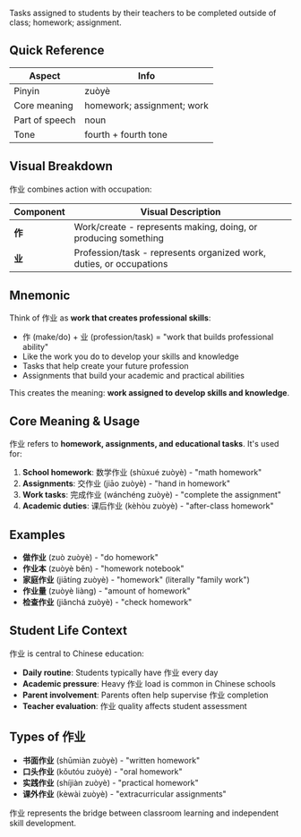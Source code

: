 Tasks assigned to students by their teachers to be completed outside of class; homework; assignment.

## Quick Reference

| Aspect         | Info                       |
| -------------- | -------------------------- |
| Pinyin         | zuòyè                      |
| Core meaning   | homework; assignment; work |
| Part of speech | noun                       |
| Tone           | fourth + fourth tone       |

## Visual Breakdown

作业 combines action with occupation:

| Component | Visual Description                                                    |
| --------- | --------------------------------------------------------------------- |
| **作**    | Work/create - represents making, doing, or producing something        |
| **业**    | Profession/task - represents organized work, duties, or occupations  |

## Mnemonic

Think of 作业 as **work that creates professional skills**:

- 作 (make/do) + 业 (profession/task) = "work that builds professional ability"
- Like the work you do to develop your skills and knowledge
- Tasks that help create your future profession
- Assignments that build your academic and practical abilities

This creates the meaning: **work assigned to develop skills and knowledge**.

## Core Meaning & Usage

作业 refers to **homework, assignments, and educational tasks**. It's used for:

1. **School homework**: 数学作业 (shùxué zuòyè) - "math homework"
2. **Assignments**: 交作业 (jiāo zuòyè) - "hand in homework"
3. **Work tasks**: 完成作业 (wánchéng zuòyè) - "complete the assignment"
4. **Academic duties**: 课后作业 (kèhòu zuòyè) - "after-class homework"

## Examples

- **做作业** (zuò zuòyè) - "do homework"
- **作业本** (zuòyè běn) - "homework notebook"
- **家庭作业** (jiātíng zuòyè) - "homework" (literally "family work")
- **作业量** (zuòyè liàng) - "amount of homework"
- **检查作业** (jiǎnchá zuòyè) - "check homework"

## Student Life Context

作业 is central to Chinese education:
- **Daily routine**: Students typically have 作业 every day
- **Academic pressure**: Heavy 作业 load is common in Chinese schools
- **Parent involvement**: Parents often help supervise 作业 completion
- **Teacher evaluation**: 作业 quality affects student assessment

## Types of 作业

- **书面作业** (shūmiàn zuòyè) - "written homework"
- **口头作业** (kǒutóu zuòyè) - "oral homework"
- **实践作业** (shíjiàn zuòyè) - "practical homework"
- **课外作业** (kèwài zuòyè) - "extracurricular assignments"

作业 represents the bridge between classroom learning and independent skill development.
